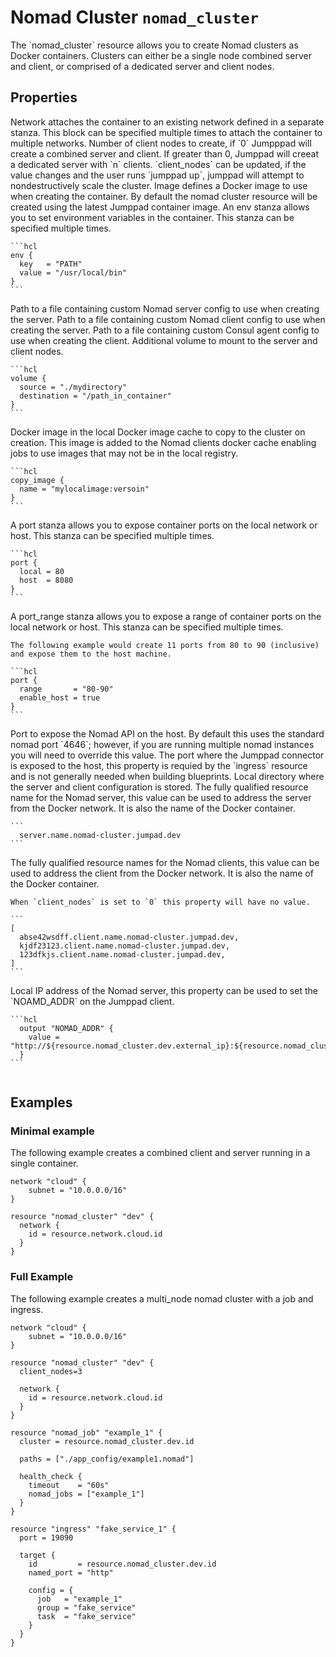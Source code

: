 
# Nomad Cluster `nomad_cluster`

<Intro>
The `nomad_cluster` resource allows you to create Nomad clusters as Docker containers. Clusters
can either be a single node combined server and client, or comprised of a dedicated server 
and client nodes.
</Intro>

<YouTube id="o3XD11gx6x4"/>

## Properties

<Properties>
  <Property name="network" type="#network_attachment" required="true" value="">
    Network attaches the container to an existing network defined in a separate stanza. 
    This block can be specified multiple times to attach the container
    to multiple networks.
  </Property>

  <Property name="client_nodes" type="int" required="false" value="0">
    Number of client nodes to create, if `0` Jumpppad will create a combined
    server and client. If greater than 0, Jumppad will creeat a dedicated server 
    with `n` clients. `client_nodes` can be updated, if the value changes and the
    user runs `jumppad up`, jumppad will attempt to nondestructively scale the cluster. 
  </Property>

  <Property name="image" type="#image" required="false" value="">
    Image defines a Docker image to use when creating the container. By default the nomad
    cluster resource will be created using the latest Jumppad container image.
  </Property>
  
  <Property name="environment" type="map[string]string" required="false" value="">
    An env stanza allows you to set environment variables in the container. This stanza can be specified multiple times.

    ```hcl
    env {
      key   = "PATH"
      value = "/usr/local/bin"
    }
    ```
  </Property>

  <Property name="server_config" type="string" required="false" value="">
    Path to a file containing custom Nomad server config to use when creating 
    the server.
  </Property>
  
  <Property name="client_config" type="string" required="false" value="">
    Path to a file containing custom Nomad client config to use when creating 
    the server.
  </Property>
  
  <Property name="consul_config" type="string" required="false" value="">
    Path to a file containing custom Consul agent config  to use when creating
    the client.
  </Property>
  
  <Property name="volume" type="#volume" required="false" value="">
    Additional volume to mount to the server and client nodes.

    ```hcl
    volume {
      source = "./mydirectory"
      destination = "/path_in_container"
    }
    ```
  </Property>
  
  <Property name="copy_image" type="#image" required="false" value="">
    Docker image in the local Docker image cache to copy to the cluster on creation.
    This image is added to the Nomad clients docker cache enabling jobs to use
    images that may not be in the local registry.

    ```hcl
    copy_image {
      name = "mylocalimage:versoin"
    }
    ```
  </Property>

  <Property name="port" type="#port" required="false" value="">
    A port stanza allows you to expose container ports on the local network or host. This stanza can be specified multiple times.

    ```hcl
    port {
      local = 80
      host  = 8080
    }
    ```
  </Property>

  <Property name="port_range" type="#port_range" required="false" value="">
    A port_range stanza allows you to expose a range of container ports on the local network or host. This stanza can be specified multiple times.

    The following example would create 11 ports from 80 to 90 (inclusive) and expose them to the host machine.

    ```hcl
    port {
      range       = "80-90"
      enable_host = true
    }
    ```
  </Property>
  
  <Property name="api_port" type="int" required="false" value="4646">
    Port to expose the Nomad API on the host. By default this uses the standard
    nomad port `4646`; however, if you are running multiple nomad instances
    you will need to override this value.
  </Property>
  
  <Property name="connector_port" type="int" required="false" value="" readonly>
    The port where the Jumppad connector is exposed to the host, this property 
    is requied by the `ingress` resource and is not generally needed when 
    building blueprints.
  </Property>
  
  <Property name="config_dir" type="string" required="false" value="" readonly>
    Local directory where the server and client configuration is stored.
  </Property>
  
  <Property name="server_fqrn" type="string" required="false" value="" readonly>
    The fully qualified resource name for the Nomad server, this value can be
    used to address the server from the Docker network. It is also the name
    of the Docker container.

    ```
      server.name.nomad-cluster.jumpad.dev
    ```
  </Property>
  
  <Property name="client_fqrn" type="[]string" required="false" value="" readonly>
    The fully qualified resource names for the Nomad clients, this value can be
    used to address the client from the Docker network. It is also the name
    of the Docker container.

    When `client_nodes` is set to `0` this property will have no value.

    ```
    [
      abse42wsdff.client.name.nomad-cluster.jumpad.dev,
      kjdf23123.client.name.nomad-cluster.jumpad.dev,
      123dfkjs.client.name.nomad-cluster.jumpad.dev,
    ]
    ```
  </Property>
  
  <Property name="external_ip" type="string" required="false" value="" readonly>
    Local IP address of the Nomad server, this property can be used to set the 
    `NOAMD_ADDR` on the Jumppad client.

    ```hcl
      output "NOMAD_ADDR" {
        value = "http://${resource.nomad_cluster.dev.external_ip}:${resource.nomad_cluster.dev.api_port}"
      }
    ```
  </Property>
</Properties>

<NetworkAttachment/>
<Image/>
<Volume/>
<Port/>
<PortRange/>

<MetaProperties/>

## Examples

### Minimal example

The following example creates a combined client and server running in a 
single container.

```hcl
network "cloud" {
    subnet = "10.0.0.0/16"
}

resource "nomad_cluster" "dev" {
  network {
    id = resource.network.cloud.id
  }
}
```

### Full Example

The following example creates a multi_node nomad cluster with a job and
ingress.

```hcl
network "cloud" {
    subnet = "10.0.0.0/16"
}

resource "nomad_cluster" "dev" {
  client_nodes=3

  network {
    id = resource.network.cloud.id
  }
}

resource "nomad_job" "example_1" {
  cluster = resource.nomad_cluster.dev.id

  paths = ["./app_config/example1.nomad"]

  health_check {
    timeout    = "60s"
    nomad_jobs = ["example_1"]
  }
}

resource "ingress" "fake_service_1" {
  port = 19090

  target {
    id         = resource.nomad_cluster.dev.id
    named_port = "http"

    config = {
      job   = "example_1"
      group = "fake_service"
      task  = "fake_service"
    }
  }
}
```